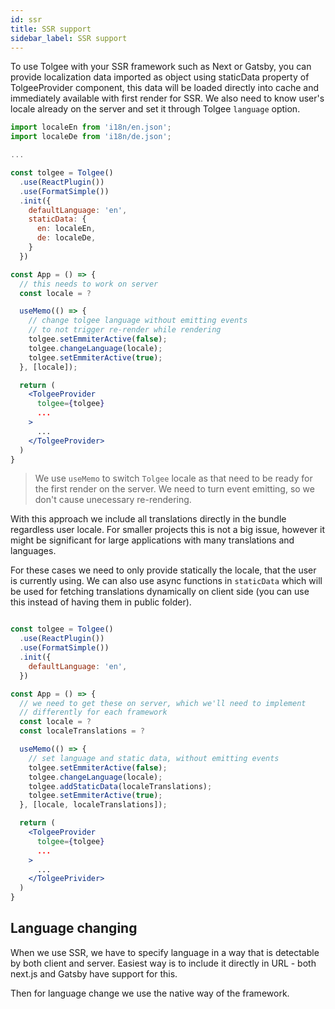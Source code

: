 ```yaml
---
id: ssr
title: SSR support
sidebar_label: SSR support
---
```


To use Tolgee with your SSR framework such as Next or Gatsby, you can provide localization data imported as object
using staticData property of TolgeeProvider component, this data will be loaded directly into cache and immediately
available with first render for SSR. We also need to know user's locale already on the server and set it through Tolgee `language` option.

```jsx
import localeEn from 'i18n/en.json';
import localeDe from 'i18n/de.json';

...

const tolgee = Tolgee()
  .use(ReactPlugin())
  .use(FormatSimple())
  .init({
    defaultLanguage: 'en',
    staticData: {
      en: localeEn,
      de: localeDe,
    }
  })

const App = () => {
  // this needs to work on server
  const locale = ?

  useMemo(() => {
    // change tolgee language without emitting events
    // to not trigger re-render while rendering
    tolgee.setEmmiterActive(false);
    tolgee.changeLanguage(locale);
    tolgee.setEmmiterActive(true);
  }, [locale]);

  return (
    <TolgeeProvider
      tolgee={tolgee}
      ...
    >
      ...
    </TolgeeProvider>
  )
}
```

> We use `useMemo` to switch `Tolgee` locale as that need to be ready for the first render on the server. We need to turn event emitting, so we don't cause unecessary re-rendering.

With this approach we include all translations directly in the bundle regardless user locale. For smaller projects this is not a big issue, however it might be significant for large applications with many translations and languages.

For these cases we need to only provide statically the locale, that the user is currently using. We can also use async functions in `staticData` which will be used for fetching translations dynamically on client side (you can use this instead of having them in public folder).

```jsx

const tolgee = Tolgee()
  .use(ReactPlugin())
  .use(FormatSimple())
  .init({
    defaultLanguage: 'en',
  })

const App = () => {
  // we need to get these on server, which we'll need to implement
  // differently for each framework
  const locale = ?
  const localeTranslations = ?

  useMemo(() => {
    // set language and static data, without emitting events
    tolgee.setEmmiterActive(false);
    tolgee.changeLanguage(locale);
    tolgee.addStaticData(localeTranslations);
    tolgee.setEmmiterActive(true);
  }, [locale, localeTranslations]);

  return (
    <TolgeeProvider
      tolgee={tolgee}
      ...
    >
      ...
    </TolgeePrivider>
  )
}
```

## Language changing

When we use SSR, we have to specify language in a way that is detectable by both client and server. Easiest way is to
include it directly in URL - both next.js and Gatsby have support for this.

Then for language change we use the native way of the framework.
